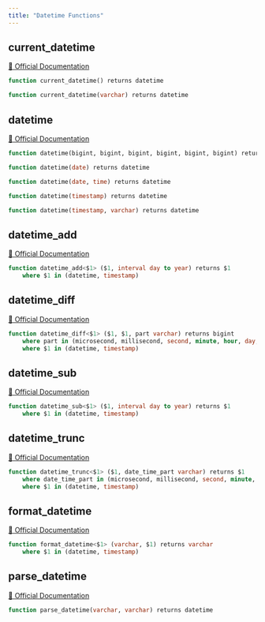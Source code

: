 ```yaml
---
title: "Datetime Functions"
---
```


## current_datetime
[🔗 Official Documentation](#https://cloud.google.com/bigquery/docs/reference/standard-sql/datetime_functions#current_datetime)

```sql
function current_datetime() returns datetime
```


```sql
function current_datetime(varchar) returns datetime
```


## datetime
[🔗 Official Documentation](#https://cloud.google.com/bigquery/docs/reference/standard-sql/datetime_functions#datetime)

```sql
function datetime(bigint, bigint, bigint, bigint, bigint, bigint) returns datetime
```


```sql
function datetime(date) returns datetime
```


```sql
function datetime(date, time) returns datetime
```


```sql
function datetime(timestamp) returns datetime
```


```sql
function datetime(timestamp, varchar) returns datetime
```


## datetime_add
[🔗 Official Documentation](#https://cloud.google.com/bigquery/docs/reference/standard-sql/datetime_functions#datetime_add)

```sql
function datetime_add<$1> ($1, interval day to year) returns $1
	where $1 in (datetime, timestamp)
```


## datetime_diff
[🔗 Official Documentation](#https://cloud.google.com/bigquery/docs/reference/standard-sql/datetime_functions#datetime_diff)

```sql
function datetime_diff<$1> ($1, $1, part varchar) returns bigint
	where part in (microsecond, millisecond, second, minute, hour, day, week, week(monday), week(tuesday), week(wednesday), week(thursday), week(friday), week(saturday), week(sunday), isoweek, month, quarter, year, isoyear)
	where $1 in (datetime, timestamp)
```


## datetime_sub
[🔗 Official Documentation](#https://cloud.google.com/bigquery/docs/reference/standard-sql/datetime_functions#datetime_sub)

```sql
function datetime_sub<$1> ($1, interval day to year) returns $1
	where $1 in (datetime, timestamp)
```


## datetime_trunc
[🔗 Official Documentation](#https://cloud.google.com/bigquery/docs/reference/standard-sql/datetime_functions#datetime_trunc)

```sql
function datetime_trunc<$1> ($1, date_time_part varchar) returns $1
	where date_time_part in (microsecond, millisecond, second, minute, hour, day, week, week(monday), week(tuesday), week(wednesday), week(thursday), week(friday), week(saturday), week(sunday), isoweek, month, quarter, year, isoyear)
	where $1 in (datetime, timestamp)
```


## format_datetime
[🔗 Official Documentation](#https://cloud.google.com/bigquery/docs/reference/standard-sql/datetime_functions#format_datetime)

```sql
function format_datetime<$1> (varchar, $1) returns varchar
	where $1 in (datetime, timestamp)
```


## parse_datetime
[🔗 Official Documentation](#https://cloud.google.com/bigquery/docs/reference/standard-sql/datetime_functions#parse_datetime)

```sql
function parse_datetime(varchar, varchar) returns datetime
```



